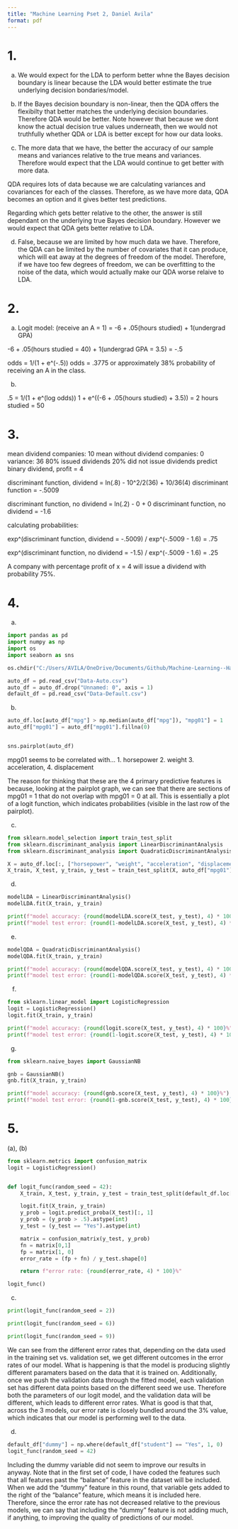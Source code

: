 ```yaml
---
title: "Machine Learning Pset 2, Daniel Avila"
format: pdf
---
```


# 1. 

(a)
We would expect for the LDA to perform better whne the Bayes decision boundary is linear
because the LDA would better estimate the true underlying decision bondaries/model. 

(b)
If the Bayes decision boundary is non-linear, then the QDA offers the flexibilty that better matches the underlying decision boundaries. Therefore QDA would be better. 
Note however that because we dont know the actual decision true values underneath, then we would not truthfully whether QDA or LDA is better except for how our data looks.

(c)
The more data that we have, the better the accuracy of our sample means and variances relative to the true means and variances. Therefore would expect that the LDA would continue to get better with more data. 

QDA requires lots of data because we are calculating variances and covariances for each of the classes. Therefore, as we have more data, QDA becomes an option and it gives better test predictions.

Regarding which gets better relative to the other,  the answer is still dependant on the underlying true Bayes decision boundary. However we would expect that QDA gets better relative to LDA.

(d)
False, because we are limited by how much data we have. Therefore, the QDA can be limited by the number of covariates that it can produce, which will eat away at the degrees of freedom of the model. Therefore, if we have too few degrees of freedom, we can be overfitting to the noise of the data, which would actually make our QDA worse relaive to LDA. 


# 2.
(a)
Logit model: (receive an A = 1) = -6 + .05(hours studied) + 1(undergrad GPA)

-6 + .05(hours studied = 40) + 1(undergrad GPA = 3.5) = -.5

odds = 1/(1 + e^(-.5))
odds = .3775 or approximately 38% probability of receiving an A in the class.

(b)

.5 = 1/(1 + e^(log odds))
1 + e^((-6 + .05(hours studied) + 3.5)) = 2
hours studied = 50

# 3.


mean dividend companies: 10
mean without dividend companies: 0
variance: 36
80% issued dividends
20% did not issue dividends
predict binary dividend, profit = 4

discriminant function, dividend = ln(.8) - 10^2/2(36) + 10/36(4)
discriminant function = -.5009

discriminant function, no dividend = ln(.2) - 0 + 0
discriminant function, no dividend = -1.6

calculating probabilities:

exp^(discriminant function, dividend = -.5009) / exp^(-.5009 - 1.6) = .75

exp^(discriminant function, no dividend = -1.5) / exp^(-.5009 - 1.6) = .25

A company with percentage profit of x = 4 will issue a dividend with probability 75%. 


# 4.
(a)
```python
import pandas as pd
import numpy as np
import os
import seaborn as sns

os.chdir("C:/Users/AVILA/OneDrive/Documents/Github/Machine-Learning--Harris/Problem-Set-2")

auto_df = pd.read_csv("Data-Auto.csv")
auto_df = auto_df.drop("Unnamed: 0", axis = 1)
default_df = pd.read_csv("Data-Default.csv")

```

(b)
```python
auto_df.loc[auto_df["mpg"] > np.median(auto_df["mpg"]), "mpg01"] = 1
auto_df["mpg01"] = auto_df["mpg01"].fillna(0)


sns.pairplot(auto_df)
```

mpg01 seems to be correlated with...
1. horsepower
2. weight
3. acceleration,
4. displacement

The reason for thinking that these are the 4 primary predictive features is because, looking at the pairplot graph, we can see that there are sections of mpg01 = 1 that do not overlap with mpg01 = 0 at all. This is essentially a plot of a logit function, which indicates probabilities (visible in the last row of the pairplot). 

(c)

```python
from sklearn.model_selection import train_test_split
from sklearn.discriminant_analysis import LinearDiscriminantAnalysis
from sklearn.discriminant_analysis import QuadraticDiscriminantAnalysis

X = auto_df.loc[:, ["horsepower", "weight", "acceleration", "displacement"]]
X_train, X_test, y_train, y_test = train_test_split(X, auto_df["mpg01"], test_size = .5, random_state = 22)

```

(d)
```python
modelLDA = LinearDiscriminantAnalysis()
modelLDA.fit(X_train, y_train)

print(f"model accuracy: {round(modelLDA.score(X_test, y_test), 4) * 100}%")
print(f"model test error: {round(1-modelLDA.score(X_test, y_test), 4) * 100}%")
```

(e)
```python
modelQDA = QuadraticDiscriminantAnalysis()
modelQDA.fit(X_train, y_train)

print(f"model accuracy: {round(modelQDA.score(X_test, y_test), 4) * 100}%")
print(f"model test error: {round(1-modelQDA.score(X_test, y_test), 4) * 100}%")

```

(f)
```python
from sklearn.linear_model import LogisticRegression
logit = LogisticRegression()
logit.fit(X_train, y_train)

print(f"model accuracy: {round(logit.score(X_test, y_test), 4) * 100}%")
print(f"model test error: {round(1-logit.score(X_test, y_test), 4) * 100}%")

```

(g)
```python
from sklearn.naive_bayes import GaussianNB

gnb = GaussianNB()
gnb.fit(X_train, y_train)

print(f"model accuracy: {round(gnb.score(X_test, y_test), 4) * 100}%")
print(f"model test error: {round(1-gnb.score(X_test, y_test), 4) * 100}%")
```

# 5. 
(a), (b)
```python

from sklearn.metrics import confusion_matrix
logit = LogisticRegression()


def logit_func(random_seed = 42): 
    X_train, X_test, y_train, y_test = train_test_split(default_df.loc[:, "balance":], default_df["default"], test_size = .3, random_state=random_seed, shuffle = True)

    logit.fit(X_train, y_train)
    y_prob = logit.predict_proba(X_test)[:, 1]
    y_prob = (y_prob > .5).astype(int)
    y_test = (y_test == "Yes").astype(int)

    matrix = confusion_matrix(y_test, y_prob)
    fn = matrix[0,1]
    fp = matrix[1, 0]
    error_rate = (fp + fn) / y_test.shape[0]

    return f"error rate: {round(error_rate, 4) * 100}%"

logit_func()
```


(c)
```python
print(logit_func(random_seed = 2))

print(logit_func(random_seed = 6))

print(logit_func(random_seed = 9))
```

We can see from the different error rates that, depending on the data used in the training set vs. validation set, we get different outcomes in the error rates of our model. What is happening is that the model is producing slightly different paramaters based on the data that it is trained on. Additionally, once we push the validation data through the fitted model, each validation set has different data points based on the different seed we use. Therefore both the parameters of our logit model, and the validation data will be different, which leads to different error rates. What is good is that that, across the 3 models, our error rate is closely bundled around the 3% value, which indicates that our model is performing well to the data.

(d)
```python
default_df["dummy"] = np.where(default_df["student"] == "Yes", 1, 0)
logit_func(random_seed = 42)
```

Including the dummy variable did not seem to improve our results in anyway. Note that in the first set of code, I have coded the features such that all features past the "balance" feature in the dataset will be included. When we add the "dummy" feature in this round, that variable gets added to the right of the "balance" feature, which means it is included here. Therefore, since the error rate has not decreased relative to the previous models, we can say that including the "dummy" feature is not adding much, if anything, to improving the quality of predictions of our model. 